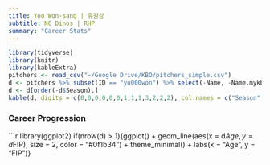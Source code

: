 ```yaml
---
title: Yoo Won-sang | 유원상
subtitle: NC Dinos | RHP
summary: "Career Stats"
---
```

```r
library(tidyverse)
library(knitr)
library(kableExtra)
pitchers <- read_csv("~/Google Drive/KBO/pitchers_simple.csv")
d <- pitchers %>% subset(ID == "yu000won") %>% select(-Name, -Name.mykbo, -KName, -Position, -ID)
d <- d[order(-d$Season),]
kable(d, digits = c(0,0,0,0,0,0,1,1,1,3,2,2,2), col.names = c("Season","Team","Age","G","GS","IP","K/9","BB/9","HR/9","BABIP","ERA","FIP","WAR")) %>% kable_styling(bootstrap_options = c("striped", "hover"), fixed_thead = T)
```
### Career Progression
```r
library(ggplot2)
if(nrow(d) > 1){ggplot() + geom_line(aes(x = d$Age,y = d$FIP), size = 2, color = "#0f1b34") + theme_minimal() + labs(x = "Age", y = "FIP")}
